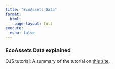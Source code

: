 ```yaml
---
title: "EcoAssets Data"
format:
  html: 
    page-layout: full
execute:
  echo: false
---
```


### EcoAssets Data explained

OJS tutorial: A summary of the tutorial on [this site](https://quarto.org/docs/interactive/ojs/){target="_blank"}. 